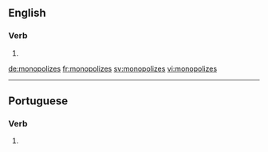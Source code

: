 ==English==

===Verb===
{{head|en|verb form}}

# {{en-third-person singular of|monopolize}}

[[de:monopolizes]]
[[fr:monopolizes]]
[[sv:monopolizes]]
[[vi:monopolizes]]

----
==Portuguese==

===Verb===
{{pt-verb-form}}
# {{pt-verb-form-of|monopolizar}}
{{rfc-auto}}
